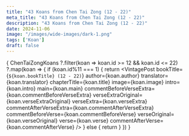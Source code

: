 ```yaml
---
title: "43 Koans from Chen Tai Zong (12 - 22)"
meta_title: "43 Koans from Chen Tai Zong (12 - 22)"
description: "43 Koans from Chen Tai Zong (12 - 22)"
date: 2024-11-06
image: "/images/wide-images/dark-1.png"
tags: ['Koan']
draft: false
---
```



<div class="container vi-koans">

  {
    ChenTaiZongKoans
     ?.filter(koan => koan.id >= 12 && koan.id <= 22)
     ?.map(koan => {
        if (koan.id%11 === 1) {
          return <VintagePost
            bookTitle={`${koan.bookTitle} (12 - 22)`}
            author={koan.author}
            translator={koan.translator}
                       chapterTitle={koan.title} image={koan.image}
                       intro={koan.intro} main={koan.main}
                              commentBeforeVerseExtra={koan.commentBeforeVerseExtra}
                              verseExtraOriginal={koan.verseExtraOriginal}
                              verseExtra={koan.verseExtra}
                              commentAfterVerseExtra={koan.commentAfterVerseExtra}
                              commentBeforeVerse={koan.commentBeforeVerse}
                              verseOriginal={koan.verseOriginal}
                              verse={koan.verse}
                              commentAfterVerse={koan.commentAfterVerse}
          />
        } else {
          return <VintagePost chapterTitle={koan.title} image={koan.image}
                              intro={koan.intro} main={koan.main}
                              commentBeforeVerseExtra={koan.commentBeforeVerseExtra}
                              verseExtraOriginal={koan.verseExtraOriginal}
                              verseExtra={koan.verseExtra}
                              commentAfterVerseExtra={koan.commentAfterVerseExtra}
                              commentBeforeVerse={koan.commentBeforeVerse}
                              verseOriginal={koan.verseOriginal}
                              verse={koan.verse}
                              commentAfterVerse={koan.commentAfterVerse}
          />
        }
      })
  }

</div>
